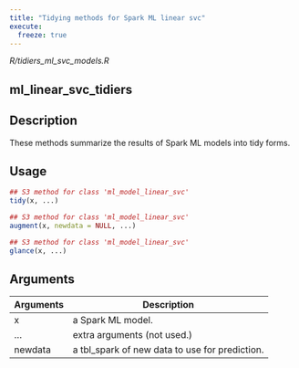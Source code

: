 ```yaml
---
title: "Tidying methods for Spark ML linear svc"
execute:
  freeze: true
---
```


*R/tidiers_ml_svc_models.R*

## ml_linear_svc_tidiers

## Description
These methods summarize the results of Spark ML models into tidy forms. 


## Usage
```r
## S3 method for class 'ml_model_linear_svc'
tidy(x, ...) 

## S3 method for class 'ml_model_linear_svc'
augment(x, newdata = NULL, ...) 

## S3 method for class 'ml_model_linear_svc'
glance(x, ...) 
```

## Arguments
|Arguments|Description|
|---|---|
| x | a Spark ML model. |
| ... | extra arguments (not used.) |
| newdata | a tbl_spark of new data to use for prediction. |







